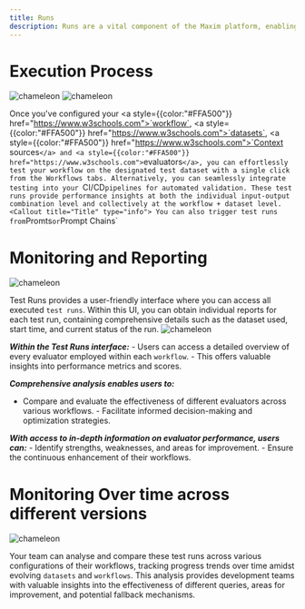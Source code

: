 ```yaml
---
title: Runs
description: Runs are a vital component of the Maxim platform, enabling users to assess their applications across a spectrum of evaluators, including both Auto Evals and Human Evals. With Test Runs, users can execute evaluations and generate detailed reports for each run, facilitating thorough analysis and optimisation of their applications.
---
```

# Execution Process

<img src="./Test_runs/img1.png" alt="chameleon" />
<img src="./Test_runs/img2.png" alt="chameleon" />


Once you've configured your <a style={{color:"#FFA500"}} href="https://www.w3schools.com">`workflow`</a>, <a style={{color:"#FFA500"}} href="https://www.w3schools.com">`datasets`</a>, <a style={{color:"#FFA500"}} href="https://www.w3schools.com">`Context sources`</a> and <a style={{color:"#FFA500"}} href="https://www.w3schools.com">`evaluators`</a>, you can effortlessly test your workflow on the designated test dataset with a single click from the Workflows tabs. Alternatively, you can seamlessly integrate testing into your `CI/CD` pipelines for automated validation. These test runs provide performance insights at both the individual input-output combination level and collectively at the workflow + dataset level.
<Callout title="Title" type="info">
  You can also trigger test runs from `Promts` or `Prompt Chains`
</Callout>
# Monitoring and Reporting
<img src="./Test_runs/img3.png" alt="chameleon" />

Test Runs provides a user-friendly interface where you can access all executed `test runs`. Within this UI, you can obtain individual reports for each test run, containing comprehensive details such as the dataset used, start time, and current status of the run.
<img src="./Test_runs/img4.png" alt="chameleon" />

***Within the Test Runs interface:***
    - Users can access a detailed overview of every evaluator employed within each `workflow`.
    - This offers valuable insights into performance metrics and scores.
    
***Comprehensive analysis enables users to:***
 - Compare and evaluate the effectiveness of different evaluators across various workflows.
        - Facilitate informed decision-making and optimization strategies.
  
 ***With access to in-depth information on evaluator performance, users can:***
        - Identify strengths, weaknesses, and areas for improvement.
        - Ensure the continuous enhancement of their workflows.
# Monitoring Over time across different versions
<img src="./Test_runs/img5.png" alt="chameleon" />

Your team can analyse and compare these test runs across various configurations of their workflows, tracking progress trends over time amidst evolving `datasets` and `workflows`. This analysis provides development teams with valuable insights into the effectiveness of different queries, areas for improvement, and potential fallback mechanisms.

<Cards>
  <Card title="AI Evaluators" href="https://nextjs.org/docs" />
  <Card title="API-Based Evaluators" href="https://fumadocs.vercel.app" />
  
</Cards>